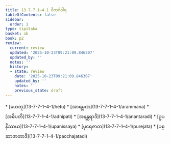 ```yaml
---
title: 13.7.7.1–4.1 ဝိဘင်္ဂဝါရ
tableOfContents: false
sidebar:
  order: 1
type: tipitaka
basket: ab
book: p2
review:
  current: review
  updated: '2025-10-23T09:21:09.846307'
  updated_by: ''
  notes: ''
  history:
  - state: review
    date: '2025-10-23T09:21:09.846307'
    updated_by: ''
    notes: ''
    previous_state: draft
---
```



<ReviewStatus review={frontmatter.review} showDetails={true} />

<HypothesisAnnotation frontmatter={frontmatter} />

<DynamicBreadcrumb />



<TableOfContents book="p2" section="13.7.7.1">
* [ဟေတု](13-7-7-1–4-1/hetu)
* [အာရမ္မဏ](13-7-7-1–4-1/arammana)
* [အဓိပတိ](13-7-7-1–4-1/adhipati)
* [အနန္တရာဒိ](13-7-7-1–4-1/anantaradi)
* [ဥပနိဿယ](13-7-7-1–4-1/upanissaya)
* [ပုရေဇာတ](13-7-7-1–4-1/purejata)
* [ပစ္ဆာဇာတာဒိ](13-7-7-1–4-1/pacchajatadi)
</TableOfContents>